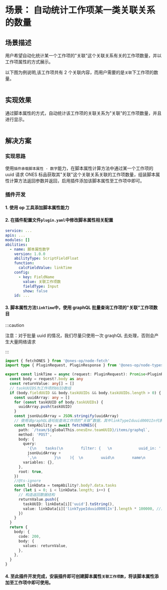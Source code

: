 

# 场景： 自动统计工作项某一类关联关系的数量

## 场景描述

用户希望自动化统计某一个工作项的"关联"这个关联关系有关的工作项数量，并以工作项属性的方式展示。

以下图为例说明,该工作项共有 2 个关联内容，而用户需要的是`关联`下工作项的数量。

<Image img={sampleScriptFieldFload1} />

## 实现效果

通过脚本属性的方式，自动统计该工作项的关联关系为"关联"的工作项数量，并且进行显示。

<Image img={sampleScriptFieldFload2} />

## 解决方案

### 实现思路

使用`插件承载脚本属性 - 数字`能力，在脚本属性计算方法中通过某一个工作项的 uuid 请求 ONES 标品获取其"关联"这个关联关系关联的工作项数量，组装脚本属性计算方法返回参数并返回，启用插件添加该脚本属性至工作项中即可。

### 插件开发

#### 1. 使用 op 工具添加脚本属性能力

#### 2. 在插件配置文件`plugin.yaml`中修改脚本属性相关配置

```yaml title="config/plugin.yaml"
service: ...
apis: ...
modules: []
abilities:
  - name: 脚本属性数字
    version: 1.0.0
    abilityType: ScriptFieldFloat
    function:
      calcFieldValue: linkTime
    config:
      - key: FieldName
        value: 关联工作项数
        fieldType: Input
        show: false
    id: ...
```

#### 3. 脚本属性方法`linkTime`中，使用 graphQL 批量查询工作项的"关联"工作项数目

:::caution

注意：对于批量 uuid 的情况，我们尽量只使用一次 graqhQL 去处理，否则会产生大量网络请求

:::

```typescript
import { fetchONES } from '@ones-op/node-fetch'
import type { PluginRequest, PluginResponse } from '@ones-op/node-types'

export const linkTime = async (request: PluginRequest): Promise<PluginResponse> => {
  const body = request?.body as any
  const returnValue: any[] = []
  // taskUUIDS为工作项的UUID数组
  if (body.fieldUUID && body.taskUUIDs && body.taskUUIDs.length > 0) {
    const uuidArray: any = []
    for (const taskUUID of body.taskUUIDs) {
      uuidArray.push(taskUUID)
    }
    const jsonUuidArray = JSON.stringify(uuidArray)
    // 使用该graphQL语句批查询工作项的“关联”数据，其中linkTypeIduuid0001In代表“关联”。
    const tempAbility = await fetchONES({
      path: `/team/${globalThis.onesEnv.teamUUID}/items/graphql`,
      method: 'POST',
      body: {
        query:
          '{\n    tasks(\n        filter: {   \n            uuid_in: ' +
          jsonUuidArray +
          ',\n        }\n    ){  \n        uuid\n        name\n        linkTypeIduuid0001In{\n            uuid\n            name\n        }\n    }\n}',
        variables: {},
      },
      root: true,
    })
    //@ts-ignore
    const linkData = tempAbility?.body?.data.tasks
    for (let i = 0; i < linkData.length; i++) {
      // 构造返回数据结构
      returnValue.push({
        taskUUID: linkData[i]['uuid'].toString(),
        value: linkData[i]['linkTypeIduuid0001In'].length * 100000, //具体返回的值，可以根据业务逻辑去统计
      })
    }
  }
  return {
    body: {
      code: 200,
      body: {
        values: returnValue,
      },
    },
  }
}
```

#### 4. 至此插件开发完成，安装插件即可创建脚本属性`关联工作项数`，将该脚本属性添加至工作项中即可使用。
